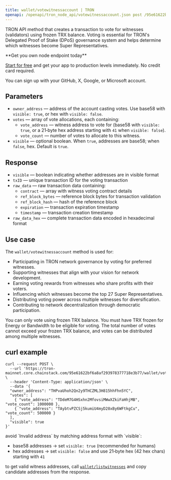 ---
title: wallet/votewitnessaccount | TRON
openapi: /openapi/tron_node_api/votewitnessaccount.json post /95e61622bf6a8af293978377718e3b77/wallet/votewitnessaccount
---

TRON API method that creates a transaction to vote for witnesses (validators) using frozen TRX balance. Voting is essential for TRON's Delegated Proof of Stake (DPoS) governance system and helps determine which witnesses become Super Representatives.

<Check>
**Get you own node endpoint today**

[Start for free](https://console.chainstack.com/) and get your app to production levels immediately. No credit card required.

You can sign up with your GitHub, X, Google, or Microsoft account.
</Check>

## Parameters

* `owner_address` — address of the account casting votes. Use base58 with `visible: true`, or hex with `visible: false`.
* `votes` — array of vote allocations, each containing:
  * `vote_address` — witness address to vote for (base58 with `visible: true`, or a 21‑byte hex address starting with `41` when `visible: false`).
  * `vote_count` — number of votes to allocate to this witness.
* `visible` — optional boolean. When `true`, addresses are base58; when `false`, hex. Default is `true`.

## Response

* `visible` — boolean indicating whether addresses are in visible format
* `txID` — unique transaction ID for the voting transaction
* `raw_data` — raw transaction data containing:
  * `contract` — array with witness voting contract details
  * `ref_block_bytes` — reference block bytes for transaction validation
  * `ref_block_hash` — hash of the reference block
  * `expiration` — transaction expiration timestamp
  * `timestamp` — transaction creation timestamp
* `raw_data_hex` — complete transaction data encoded in hexadecimal format

## Use case

The `wallet/votewitnessaccount` method is used for:

* Participating in TRON network governance by voting for preferred witnesses.
* Supporting witnesses that align with your vision for network development.
* Earning voting rewards from witnesses who share profits with their voters.
* Influencing which witnesses become the top 27 Super Representatives.
* Distributing voting power across multiple witnesses for diversification.
* Contributing to network decentralization through democratic participation.

<Note>
You can only vote using frozen TRX balance. You must have TRX frozen for Energy or Bandwidth to be eligible for voting. The total number of votes cannot exceed your frozen TRX balance, and votes can be distributed among multiple witnesses.
</Note>

## curl example

```shell Shell
curl --request POST \
  --url 'https://tron-mainnet.core.chainstack.com/95e61622bf6a8af293978377718e3b77/wallet/votewitnessaccount' \
  --header 'Content-Type: application/json' \
  --data '{
  "owner_address": "THPvaUhoh2Qn2y9THCZML3H815hhFhn5YC",
  "votes": [
    { "vote_address": "TDdeM7G4HSxhn2MfovsiMWwXZkiFaHhjMB", "vote_count": 1000000 },
    { "vote_address": "TAybtvPZCSj5kumiU4myD28xBy6WFtkgCu", "vote_count": 500000 }
  ],
  "visible": true
}'
```

<Info>
avoid `Invalid address` by matching address format with `visible`:

- base58 addresses → set `visible: true` (recommended for humans)
- hex addresses → set `visible: false` and use 21‑byte hex (42 hex chars) starting with `41`

to get valid witness addresses, call [`wallet/listwitnesses`](/reference/tron-listwitnesses) and copy candidate addresses from the response.
</Info>
